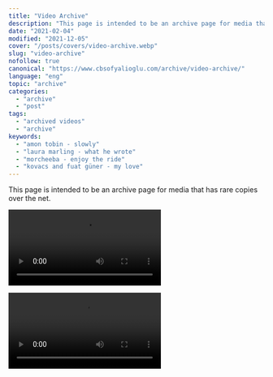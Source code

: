 ```yaml
---
title: "Video Archive"
description: "This page is intended to be an archive page for media that has rare copies over the net. What He Wrote (Live Abbey Road), Amon Tobin .."
date: "2021-02-04"
modified: "2021-12-05"
cover: "/posts/covers/video-archive.webp"
slug: "video-archive"
nofollow: true
canonical: "https://www.cbsofyalioglu.com/archive/video-archive/"
language: "eng"
topic: "archive"
categories:
  - "archive"
  - "post"
tags:
  - "archived videos"
  - "archive"
keywords:
  - "amon tobin - slowly"
  - "laura marling - what he wrote"
  - "morcheeba - enjoy the ride"
  - "kovacs and fuat güner - my love"
---
```


This page is intended to be an archive page for media that has rare copies over the net.


<Video
    title="Kovacs with Fuat Güner - My Love"
    cover="/posts/video/kovacs-fuat-guner-my-love.webp"
    src="https://cbsofyalioglu.fra1.cdn.digitaloceanspaces.com/archive/Kovacs%20with%20Fuat%20G%C3%BCner%20-%20My%20Love.mp4"
/>


<Video
    title="Laura Marling - What He Wrote (Live from Abbey Road)"
    cover="/posts/video/laura-marling-what-he-wrote-abbey-road.webp"
    src="https://cbsofyalioglu.fra1.cdn.digitaloceanspaces.com/archive/Laura%20Marling%20-%20What%20He%20Wrote%20%28Live%20from%20Abbey%20Road%29mp4"
/>
<Video
    title="Morcheeba - Enjoy the Ride (Fan Made Clip)"
    cover="/posts/video/morcheeba-enjoy-the-ride-func-made-clip.webp"
    src="https://cbsofyalioglu.fra1.cdn.digitaloceanspaces.com/archive/Morcheeba%20-%20Enjoy%20The%20Ride%20%28featuring%20Judie%20Tzuke%29.webm"
/>
<Video
    title="Amon Tobin - Slowly (BBC Mushroom Clip)"
    cover="/posts/video/amon-tobin-slowly-bbc-mushrooms-clip.webp"
    src="https://cbsofyalioglu.fra1.cdn.digitaloceanspaces.com/archive/Amon%20Tobin%20-%20Slowly.mp4"
/>
